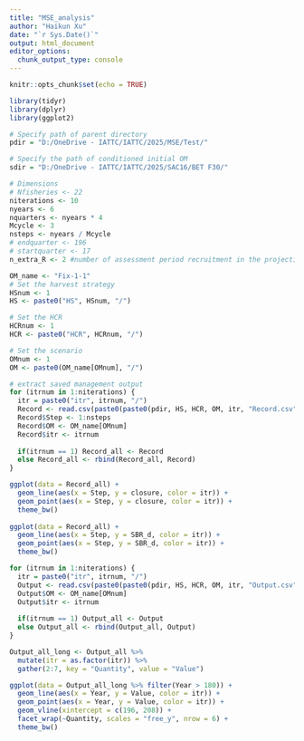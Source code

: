 ```yaml
---
title: "MSE_analysis"
author: "Haikun Xu"
date: "`r Sys.Date()`"
output: html_document
editor_options: 
  chunk_output_type: console
---
```


```r
knitr::opts_chunk$set(echo = TRUE)
```

```r

library(tidyr)
library(dplyr)
library(ggplot2)

# Specify path of parent directory
pdir = "D:/OneDrive - IATTC/IATTC/2025/MSE/Test/"

# Specify the path of conditioned initial OM
sdir = "D:/OneDrive - IATTC/IATTC/2025/SAC16/BET F30/"

# Dimensions
# Nfisheries <- 22
niterations <- 10
nyears <- 6
nquarters <- nyears * 4
Mcycle <- 3
nsteps <- nyears / Mcycle
# endquarter <- 196
# startquarter <- 17
n_extra_R <- 2 #number of assessment period recruitment in the projection

OM_name <- "Fix-1-1"
# Set the harvest strategy
HSnum <- 1
HS <- paste0("HS", HSnum, "/")

# Set the HCR
HCRnum <- 1
HCR <- paste0("HCR", HCRnum, "/")

# Set the scenario
OMnum <- 1
OM <- paste0(OM_name[OMnum], "/")
```

```r

# extract saved management output
for (itrnum in 1:niterations) {
  itr = paste0("itr", itrnum, "/")
  Record <- read.csv(paste0(paste0(pdir, HS, HCR, OM, itr, "Record.csv")))
  Record$Step <- 1:nsteps
  Record$OM <- OM_name[OMnum]
  Record$itr <- itrnum
  
  if(itrnum == 1) Record_all <- Record
  else Record_all <- rbind(Record_all, Record)
}

ggplot(data = Record_all) +
  geom_line(aes(x = Step, y = closure, color = itr)) +
  geom_point(aes(x = Step, y = closure, color = itr)) +
  theme_bw()
  
ggplot(data = Record_all) +
  geom_line(aes(x = Step, y = SBR_d, color = itr)) +
  geom_point(aes(x = Step, y = SBR_d, color = itr)) +
  theme_bw()
```

```r
for (itrnum in 1:niterations) {
  itr = paste0("itr", itrnum, "/")
  Output <- read.csv(paste0(paste0(pdir, HS, HCR, OM, itr, "Output.csv")))
  Output$OM <- OM_name[OMnum]
  Output$itr <- itrnum
  
  if(itrnum == 1) Output_all <- Output
  else Output_all <- rbind(Output_all, Output)
}

Output_all_long <- Output_all %>%
  mutate(itr = as.factor(itr)) %>%
  gather(2:7, key = "Quantity", value = "Value")

ggplot(data = Output_all_long %>% filter(Year > 180)) +
  geom_line(aes(x = Year, y = Value, color = itr)) +
  geom_point(aes(x = Year, y = Value, color = itr)) +
  geom_vline(xintercept = c(196, 208)) +
  facet_wrap(~Quantity, scales = "free_y", nrow = 6) +
  theme_bw()
```
